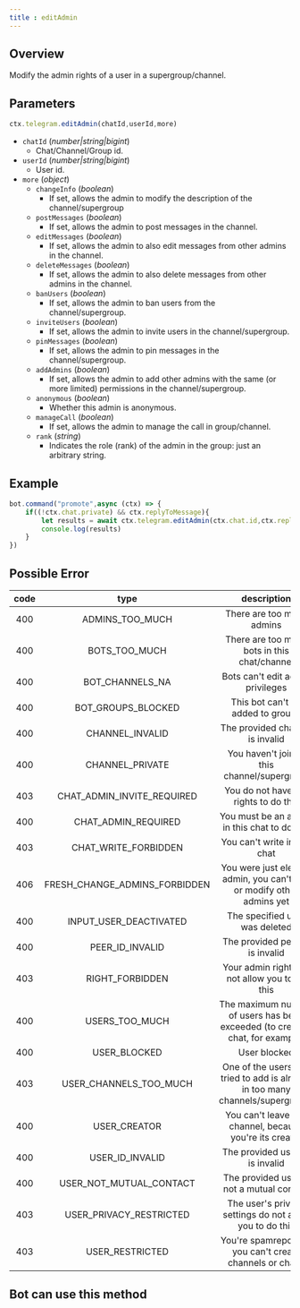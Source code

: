 ```yaml
--- 
title : editAdmin 
--- 
```

## Overview 
Modify the admin rights of a user in a supergroup/channel.
## Parameters 
```ts 
ctx.telegram.editAdmin(chatId,userId,more)
```
- `chatId` (_number|string|bigint_)
    - Chat/Channel/Group id. 
- `userId` (_number|string|bigint_) 
    - User id. 
- `more` (_object_) 
    - `changeInfo` (_boolean_) 
        - If set, allows the admin to modify the description of the channel/supergroup
    - `postMessages` (_boolean_)
        - If set, allows the admin to post messages in the channel.
    - `editMessages` (_boolean_) 
        - If set, allows the admin to also edit messages from other admins in the channel.
    - `deleteMessages` (_boolean_) 
        - If set, allows the admin to also delete messages from other admins in the channel.
    - `banUsers` (_boolean_) 
        - If set, allows the admin to ban users from the channel/supergroup.
    - `inviteUsers` (_boolean_) 
        - If set, allows the admin to invite users in the channel/supergroup.
    - `pinMessages` (_boolean_) 
        - If set, allows the admin to pin messages in the channel/supergroup.
    - `addAdmins` (_boolean_) 
        - If set, allows the admin to add other admins with the same (or more limited) permissions in the channel/supergroup.
    - `anonymous` (_boolean_) 
        - Whether this admin is anonymous.
    - `manageCall` (_boolean_) 
        - If set, allows the admin to manage the call in group/channel.
    - `rank` (_string_) 
        - Indicates the role (rank) of the admin in the group: just an arbitrary string.
## Example 
```ts highlight=3
bot.command("promote",async (ctx) => {
    if((!ctx.chat.private) && ctx.replyToMessage){
        let results = await ctx.telegram.editAdmin(ctx.chat.id,ctx.replyToMessage.from.id) 
        console.log(results)
    }
})
```
## Possible Error 

| code | type | description | 
| :---: | :---: | :------:| 
| 400 | ADMINS_TOO_MUCH | There are too many admins | 
| 400 | BOTS_TOO_MUCH | There are too many bots in this chat/channel | 
| 400 | BOT_CHANNELS_NA | Bots can't edit admin privileges | 
| 400 | BOT_GROUPS_BLOCKED | This bot can't be added to groups |
| 400 | CHANNEL_INVALID | The provided channel is invalid |
| 400 | CHANNEL_PRIVATE | You haven't joined this channel/supergroup |
| 403 | CHAT_ADMIN_INVITE_REQUIRED | You do not have the rights to do this |
| 400 | CHAT_ADMIN_REQUIRED | You must be an admin in this chat to do this |
| 403 | CHAT_WRITE_FORBIDDEN | You can't write in this chat |
| 406 | FRESH_CHANGE_ADMINS_FORBIDDEN | You were just elected admin, you can't add or modify other admins yet |
| 400 | INPUT_USER_DEACTIVATED | The specified user was deleted |
| 400 | PEER_ID_INVALID | The provided peer id is invalid | 
| 403 | RIGHT_FORBIDDEN | Your admin rights do not allow you to do this | 
| 400 | USERS_TOO_MUCH | The maximum number of users has been exceeded (to create a chat, for example) | 
| 400 | USER_BLOCKED | User blocked | 
| 403 | USER_CHANNELS_TOO_MUCH | One of the users you tried to add is already in too many channels/supergroups | 
| 400 | USER_CREATOR | You can't leave this channel, because you're its creator | 
| 400 | USER_ID_INVALID | The provided user ID is invalid | 
| 400 | USER_NOT_MUTUAL_CONTACT | The provided user is not a mutual contact  
| 403 | USER_PRIVACY_RESTRICTED | The user's privacy settings do not allow you to do this | 
| 403 | USER_RESTRICTED | You're spamreported, you can't create channels or chats. | 


## Bot can use this method